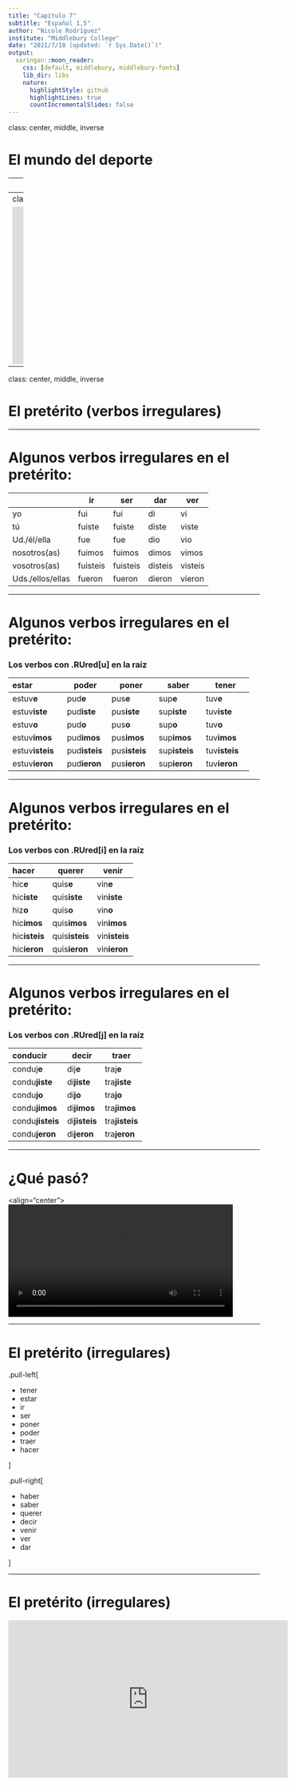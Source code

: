 ```yaml
---
title: "Capítulo 7"
subtitle: "Español 1,5"
author: "Nicole Rodríguez"
institute: "Middlebury College"
date: "2021/7/18 (updated: `r Sys.Date()`)"
output:
  xaringan::moon_reader:
    css: [default, middlebury, middlebury-fonts]
    lib_dir: libs
    nature:
      highlightStyle: github
      highlightLines: true
      countIncrementalSlides: false
---
```


class: center, middle, inverse

# El mundo del deporte


---
class: center, middle

<iframe width="560" height="315" src="https://www.youtube.com/embed/bKgAxlZX3Sg" title="YouTube video player" frameborder="0" allow="accelerometer; autoplay; clipboard-write; encrypted-media; gyroscope; picture-in-picture" allowfullscreen></iframe>

---
class: center, middle

<iframe width="560" height="315" src="https://www.youtube.com/embed/rEFRwFqJ3fU" title="YouTube video player" frameborder="0" allow="accelerometer; autoplay; clipboard-write; encrypted-media; gyroscope; picture-in-picture" allowfullscreen></iframe>

---

class: center, middle, inverse

# El pretérito (verbos irregulares)


---

# Algunos verbos irregulares en el pretérito:

|                  |  ir      |     ser  |  dar    |   ver   |
| ---------------- | -------- | -------- | ------- | ------- |
| yo               | fui      | fui      | di      | vi      |
| tú               | fuiste   | fuiste   | diste   | viste   |
| Ud./él/ella      | fue      | fue      | dio     | vio     |
| nosotros(as)     | fuimos   | fuimos   | dimos   | vimos   |
| vosotros(as)     | fuisteis | fuisteis | disteis | visteis |
| Uds./ellos/ellas | fueron   | fueron   | dieron  | vieron  |


---

# Algunos verbos irregulares en el pretérito: 

### Los verbos con .RUred[u] en la raíz


|      estar      |    poder      |   poner       |    saber      |   tener       |
| :-------------- | ------------  | ------------- | ------------- | ------------- |
| estuv**e**      | pud**e**      | pus**e**      | sup**e**      | tuv**e**      |
| estuv**iste**   | pud**iste**   | pus**iste**   | sup**iste**   | tuv**iste**   |
| estuv**o**      | pud**o**      | pus**o**      | sup**o**      | tuv**o**      |
| estuv**imos**   | pud**imos**   | pus**imos**   | sup**imos**   | tuv**imos**   |
| estuv**isteis** | pud**isteis** | pus**isteis** | sup**isteis** | tuv**isteis** |
| estuv**ieron**  | pud**ieron**  | pus**ieron**  | sup**ieron**  | tuv**ieron**  |


---

# Algunos verbos irregulares en el pretérito: 

### Los verbos con .RUred[i] en la raíz

|     hacer     |      querer    |     venir     |
| :------------ | -------------- | ------------- |
| hic**e**      | quis**e**      | vin**e**      |
| hic**iste**   | quis**iste**   | vin**iste**   |
| hiz**o**      | quis**o**      | vin**o**      |
| hic**imos**   | quis**imos**   | vin**imos**   |
| hic**isteis** | quis**isteis** | vin**isteis** |
| hic**ieron**  | quis**ieron**  | vin**ieron**  |

---

# Algunos verbos irregulares en el pretérito: 

### Los verbos con .RUred[j] en la raíz

|     conducir     |     decir     |     traer      |
| :--------------- | ------------- | -------------- |
| conduj**e**      | dij**e**      | traj**e**      |
| condu**jiste**   | di**jiste**   | tra**jiste**   |
| condu**jo**      | di**jo**      | tra**jo**      |
| condu**jimos**   | di**jimos**   | tra**jimos**   |
| condu**jisteis** | di**jisteis** | tra**jisteis** |
| condu**jeron**   | di**jeron**   | tra**jeron**   |


---

# ¿Qué pasó?

 <align="center">
  <video width="450" allowfullscreen controls>
    <source src="./libs/videos/maya.mp4" type="video/mp4">
  </video>


---

# El pretérito (irregulares)

.pull-left[

- tener
- estar
- ir
- ser
- poner
- poder
- traer
- hacer

]

.pull-right[

- haber
- saber
- querer
- decir
- venir
- ver
- dar

]

---

# El pretérito (irregulares)

<iframe width="560" height="315" src="https://www.youtube.com/embed/iFUAWMMdE7c" frameborder="0" allowfullscreen>

---

# El pretérito (irregulares)
.pull-left[
 <style="float: right">
  <img width="450" src="./libs/img/cucaracha.jpg">
  ]

.pull-right[
**tener** es tuve,  
**estar** es estuve  
**ir** es fui, y tambien **ser**  
**poner** es puse, **poder** es pude  
traje es para **traer**  



**hacer** hice, **haber** hube  
**saber** supe, **querer** quise  
**decir** dije, **venir** vine  
**ver** vi, **dar** di  
sin acentos
]

<audio controls>
  <source src="./libs/videos/pretIrreg.ogg" type="audio/ogg">
  <source src="./libs/videos/pretIrreg.m4a" type="audio/mpeg">
</audio>

---

# Hay verbos con significados particulares en el pretérito.

 <align="center">
  <img width="800" src="./libs/img/preterito10.png">


---

# Resumen - los tiempos verbales

### Las conversaciones normalmente incluyen el presente, el pasado y el futuro.

**Carmen**: Oye, Silvia, ¿Qué .black[vas a hacer] este fin de semana?  

.RUred[Silvia]: ¡.black[Voy a estudiar]! La próxima semana .black[va a ser] muy ajetreada.  

**Carmen**: Chica, prácticamente .black[vives] en la biblioteca.  

.RUred[Silvia]: Sí, .black[es] cierto. Pero, ¿sabes?,.black[me gusta estudiar]. Mis clases .black[son] muy interesantes y .black[me encantan] mis profesores.  

**Carmen**: ¿Y el profesor Suárez?  

.RUred[Silvia]: Bueno, él sí .black[es] quisquilloso. La semana pasada nos .black[dio] un examen sobre la época medieval y .black[fue] dificilísimo. 

---

# Resumen - los tiempos verbales

### El futuro puede expresarse con verbos en el tiempo presente.

- Ir + a + infinitivo
  - **Voy a estudiar** este fin de semana.

--

- Expresiones del futuro
  - La próxima semana
  - el año que viene

--

- Otros verbos que expresan el futuro
  - **Pienso vivir** en la residencia el próximo semestre.
  - **Espero trabajar** en un banco en el futuro. 

---

# Resumen - los tiempos verbales

### El tiempo presente expresa las costumbres de la vida diaria.

--

- Palabras importantes: 
  - todos los días, frecuentemente, a menudo, a veces  

Todos los días estudio por dos o tres horas.

---

# Resumen - los tiempos verbales

### Se usa **el pretérito** para expresar el pasado.  


- UNA acción o evento que ocurrió UNA vez.

--

- una SERIE de acciones en el pasado.

--

- una acción que DURÓ un tiempo específico.

--

- UN EVENTO ESPECÍFICO en el pasado.


**Palabras asociadas al pretérito:**

--

- ayer, la semana pasada, el año pasado, primero, luego
- antes de/después de + infinitivo, por último

---

# Ahora, identifiquen los tiempos verbales en esta conversación:

**Carmen**: Oye, Silvia, ¿Qué .black[vas a hacer] este fin de semana?  

.RUred[Silvia]: ¡.black[Voy a estudiar]! La próxima semana .black[va a ser] muy ajetreada.  

**Carmen**: Chica, prácticamente .black[vives] en la biblioteca.  

.RUred[Silvia]: Sí, .black[es]cierto. Pero, ¿sabes?, .black[me gusta estudiar]. Mis clases .black[son] muy interesantes y .black[me encantan] mis profesores.  

**Carmen**: ¿Y el profesor Suárez?  

.RUred[Silvia]: Bueno, él sí .black[es] quisquilloso. La semana pasada nos .black[dio] un examen sobre la época medieval y .black[fue] dificilísimo. 

---

# Cambios ortográficos en la forma yo

### -car (buscar, tocar, sacar) 

- c > qu
- **toqué**, tocaste, tocó, tocamos, tocasteis, tocaron

--

### -gar (llegar, jugar, pagar) 

- g > gu
- **llegué**, llegaste, llegó, llegamos, llegasteis, llegaron

--

### -zar (empezar, almorzar) 

- z > c
- **empecé**, empezaste, empezó, empezamos, empezasteis, empezaron

---

# Los verbos de –er y –ir con una vocal: Leer, creer y caerse

### Leer

- leí, leíste, le**y**ó, leímos, leísteis, le**y**eron

--

### Creer

- creí, creíste, cre**y**ó, creímos, creísteis, cre**y**eron

--

### Caerse

- me caí, te caíste, se ca**y**ó, nos caímos, os caísteis, se ca**y**eron

---

# Verbos con cambios en la raíz en el pretérito: 

|                  |       e > i           |           o > u     |
| ---------------- | --------------------- | ------------------- |
|                  | .blue[div**e**rtirse] | .blue[]d**o**rmir]  |
| yo               | me divertí            | dormí               |
| tú               | te divertiste         | dormiste            |
| Ud./él/ella      | se div**i**rtió       | d**u**rmió          |
| nosotros(as)     | nos divertimos        | dormimos            |
| vosotros(as)     | os divertisteis       | dormisteis          |
| Uds./ellos/ellas | se div**i**rtieron    | d**u**rmieron       |


- ¡**OJO**!: Estos cambios sólo ocurren en la tercera persona (o segunda persona formal)  
(Ud., él, ella y Uds., ellos, ellas)

---
background-image: url("http://nationalinterest.org/files/styles/main_image_on_posts/public/main_images/uss_new_jersey_6219214852.jpg?itok=gO7-Wwi6")
background-position: 50% 65%
background-size: 500px

# Batalla naval

- Poned vuestros barcos en el papel
- Conjugad los verbos en el pretérito para hundir 
los de tu compañer@

---
# Mi vida deportiva de niñ@

- Pensad en vuestras vidas deportivas de niñ@s

- ¿Hubo un partido, un momento, o algo especial para ti en relación a los deportes?

- Describidlo 

- Compartidlo con un@ compañer@



---

# Kahoot 

https://play.kahoot.it/v2/?quizId=980c6ba4-e282-456f-b182-1892a1dc62d7 

---
# Otra presentacion

# Descripción de un proceso en el pasado.


Debes preparar un proceso, un acontecimiento  de 2 minutos.


**Opción 1**: Puedes usar un PowerPoint de 6 diapositivas de una palabra cada una) que están con un límite de 20 segundos cada uno (total 2 minutos). (Transitions-> No Transition-> Options - en la última línea de esta caja de diálogo hay que indicar que las transiciones se hace “automáticamente después de 20 segundos”)


---

**Opción 2**: Puedes usar carteles de papel o tarjetas hechos a mano o en la computadora. Tienen que ser suficientemente grandes para que el público las pueda ver.
Casi todos los verbos van a estar en el pretérito.
El proceso debe estar estructurado de la siguiente manera:
Primero decidí hacer esto
Luego hice esta preparación
Empecé así
Continué así
Terminé el proceso de esta manera
Opinión sobre el resultado (en el presente – me gusta, o la próxima vez voy a hacerlo de otra manera)
NO debes escribir NUNCA NADA de texto. Solamente te debes basar en una ficha con una palabra (un verbo en el pretérito) que es la estructura básica de tu proceso. Es mejor usar el PPT como apoyo para la memoria.

Ejemplo:
 
Decidí
Busqué
Corté
Perforé
Cosí
Decoré



---
# Tarea

- Ir a una actividad co-curricular

- Practicar el pretérito

- Pensar en la presentación para el viernes

---
class: middle, center, inverse


# Día 2

---
# Precalentamiento 

1.  Yo **empezar** a relajarme.

2. Tú no **poder** hacerlo sin ayuda. 

3. ¿Quién **entender** ese diálogo?

4.  La camarera **servir** una paella rica.

5.  Ellos **volver** a la universidad .

---

# El calor y el fútbol

https://cnnespanol.cnn.com/video/qatar-copa-mundial-2022-estadio-control-clima-climatico-calor-portafolio-global-cnnee/

---
class: middle, center, inverse 

# El tiempo y las estaciones 

¡ A dibujar!

---

![clima](libs/img/c)

---
# Expresiones útiles para describir el clima

.pull-left[
- ¿Qué tiempo hace?

- Hace frío.

- Hace calor. 

- Hace viento. 

- Hace sol. 

- Hace buen tiempo.

- Hace mal tiempo. 

- Hace fresco. 

]

.pull-right[

- Hay niebla. 

- Hay neblina. 

- Hay humedad.

- Está nublado.

- Nieva.

- Truena.

- Llovizna.

]

---
# Con tu compañer@

- Hablad de vuestra estación favorita.

- ¿Por qué te gusta? 

- ¿Qué te gusta hacer en esa estación?

--

- Ahora hablad del clima de lugares que visitastéis

- p.e.: Me encanta el clima de Vermont, hace fresco. 

- Pero, no me gusta el clima de Florida. Hace demasiado calor. 

---
class: center, middle, inverse

# Cómo lo hiciste

# Preparación

---
class: inverse, center, middle

# Día 3

---

https://wearemitu.com/wearemitu/entertainment/11-unusual-sports-you-can-find-in-latin-america/ 

- turn this into a jigsaw or an activity of some sort


---
class: center, middle, inverse
# Qué pasó ayer?

---
# ¿Qué pasó durante estos juegos importantes?

#### Crowdsourcing un cuento de nuevo. 

- Cada groupo va a tener una foto. 

- Una persona va a escribir una oración en el pasado. 

- Cuando dice la profe, cambiamos y la siguiente persona va a escribir otra oración para seguir el cuento.


---

background-image: url(https://raw.githubusercontent.com/jvcasillas/media/master/teaching/img/think.png)
background-position: 95% 50%

# Los pronombres después de preposiciones

### ¿Recordáis?

- (.blue[A] **mí**) me gusta el chocolate. 

--

- (.blue[A] **nosotros**) nos interesa el tema. 

--

- (.blue[A] **ellas**) les motiva el tiempo. 

--

- Les parece bien la idea (.blue[a] **ustedes**). 

--

### ¿Qué tienen en común?

--

- También son pronombres

--

- También aparecen detrás de otras preposiciones

---

# Los pronombres después de preposiciones

.pull-left[

- **Rick**: ¿Este café es .black[para mí]
- .RUred[Chad]: ¿.blac[Para ti]? ¡No! Ese café es .black[para ella].


- **Grace**: ¿Quién habla .black[de nosotros]?
- .RUred[Ari]: Sólo hablan .black[de ti]


- **Sara**: ¿Vienes .black[con nosotras] al senderismo?
- .RUred[Aviva]: Sí. No quiero ir .black[sin ustedes]. 

]

--

.pull-right[

|       |                       | 
| ----- | --------------------- |
| a     | mí                    |
| de    | ti                    |
| para  | usted, él, ella       |
| por   | nosotros/as           |
| sin   | vosotros/as           |
| sobre | ustedes, ellos, ellas |


]

---

### ¡**Ojo**! Excepciones...

--

con + mí = conmigo  
con + ti = contigo

- **Carmen**: Oye, Madeline La fiesta es mañana. ¿Quieres ir .black[conmigo]?
- .RUred[Madeline]: No puedo ir .black[contigo], Carmen Todavía no tengo disfraz. 



--



- **Camila**: Oye, ¿crees que los profesores trabajan mucho?
- .RUred[Susan]: Dicen que sí, pero **entre tú y yo**, creo que mienten. 

---

# Actividad

### Haciendo planes

- ir al cine/teatro  
A: ***¿Cuándo puedes ir al cine conmigo?***  
B: ***Nunca puedo ir contigo.***

1. estudiar español
2. ir a Dos Hermanos
3. jugar al vóleibol
4. preparar una fiesta

---

# Más practica para la presentación

